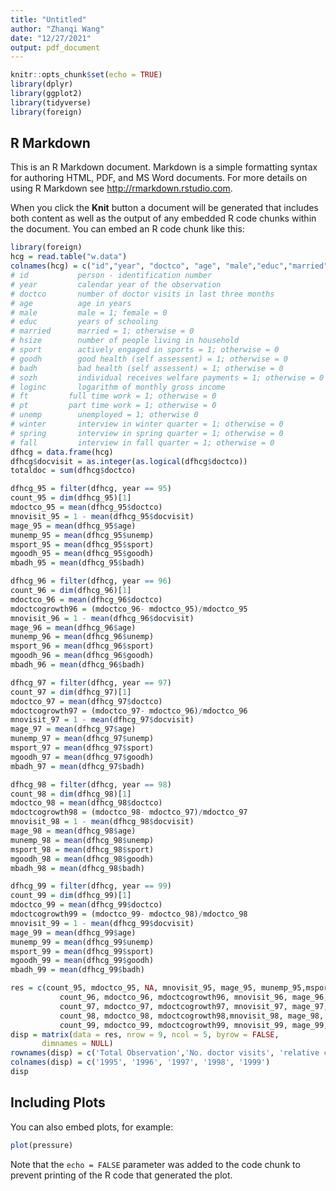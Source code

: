 ```yaml
---
title: "Untitled"
author: "Zhanqi Wang"
date: "12/27/2021"
output: pdf_document
---
```


```r
knitr::opts_chunk$set(echo = TRUE)
library(dplyr)
library(ggplot2)
library(tidyverse)
library(foreign)
```

## R Markdown

This is an R Markdown document. Markdown is a simple formatting syntax for authoring HTML, PDF, and MS Word documents. For more details on using R Markdown see <http://rmarkdown.rstudio.com>.

When you click the **Knit** button a document will be generated that includes both content as well as the output of any embedded R code chunks within the document. You can embed an R code chunk like this:

```r
library(foreign)
hcg = read.table("w.data")
colnames(hcg) = c("id","year", "doctco", "age", "male","educ","married","hsize", "sport", "goodh", "badh", "sozh", "loginc", "ft", "pt", "unemp", "winter", "spring", "fall")
# id           person - identification number
# year         calendar year of the observation
# doctco       number of doctor visits in last three months
# age          age in years
# male         male = 1; female = 0
# educ         years of schooling
# married      married = 1; otherwise = 0
# hsize        number of people living in household
# sport        actively engaged in sports = 1; otherwise = 0
# goodh        good health (self assessent) = 1; otherwise = 0
# badh         bad health (self assessent) = 1; otherwise = 0
# sozh         individual receives welfare payments = 1; otherwise = 0
# loginc       logarithm of monthly gross income
# ft	     full time work = 1; otherwise = 0
# pt	     part time work = 1; otherwise = 0
# unemp        unemployed = 1; otherwise 0
# winter       interview in winter quarter = 1; otherwise = 0
# spring       interview in spring quarter = 1; otherwise = 0
# fall         interview in fall quarter = 1; otherwise = 0
dfhcg = data.frame(hcg)
dfhcg$docvisit = as.integer(as.logical(dfhcg$doctco))
totaldoc = sum(dfhcg$doctco)

dfhcg_95 = filter(dfhcg, year == 95)
count_95 = dim(dfhcg_95)[1]
mdoctco_95 = mean(dfhcg_95$doctco)
mnovisit_95 = 1 - mean(dfhcg_95$docvisit)
mage_95 = mean(dfhcg_95$age)
munemp_95 = mean(dfhcg_95$unemp)
msport_95 = mean(dfhcg_95$sport)
mgoodh_95 = mean(dfhcg_95$goodh)
mbadh_95 = mean(dfhcg_95$badh)

dfhcg_96 = filter(dfhcg, year == 96)
count_96 = dim(dfhcg_96)[1]
mdoctco_96 = mean(dfhcg_96$doctco)
mdoctcogrowth96 = (mdoctco_96- mdoctco_95)/mdoctco_95
mnovisit_96 = 1 - mean(dfhcg_96$docvisit)
mage_96 = mean(dfhcg_96$age)
munemp_96 = mean(dfhcg_96$unemp)
msport_96 = mean(dfhcg_96$sport)
mgoodh_96 = mean(dfhcg_96$goodh)
mbadh_96 = mean(dfhcg_96$badh)

dfhcg_97 = filter(dfhcg, year == 97)
count_97 = dim(dfhcg_97)[1]
mdoctco_97 = mean(dfhcg_97$doctco)
mdoctcogrowth97 = (mdoctco_97- mdoctco_96)/mdoctco_96
mnovisit_97 = 1 - mean(dfhcg_97$docvisit)
mage_97 = mean(dfhcg_97$age)
munemp_97 = mean(dfhcg_97$unemp)
msport_97 = mean(dfhcg_97$sport)
mgoodh_97 = mean(dfhcg_97$goodh)
mbadh_97 = mean(dfhcg_97$badh)

dfhcg_98 = filter(dfhcg, year == 98)
count_98 = dim(dfhcg_98)[1]
mdoctco_98 = mean(dfhcg_98$doctco)
mdoctcogrowth98 = (mdoctco_98- mdoctco_97)/mdoctco_97
mnovisit_98 = 1 - mean(dfhcg_98$docvisit)
mage_98 = mean(dfhcg_98$age)
munemp_98 = mean(dfhcg_98$unemp)
msport_98 = mean(dfhcg_98$sport)
mgoodh_98 = mean(dfhcg_98$goodh)
mbadh_98 = mean(dfhcg_98$badh)

dfhcg_99 = filter(dfhcg, year == 99)
count_99 = dim(dfhcg_99)[1]
mdoctco_99 = mean(dfhcg_99$doctco)
mdoctcogrowth99 = (mdoctco_99- mdoctco_98)/mdoctco_98
mnovisit_99 = 1 - mean(dfhcg_99$docvisit)
mage_99 = mean(dfhcg_99$age)
munemp_99 = mean(dfhcg_99$unemp)
msport_99 = mean(dfhcg_99$sport)
mgoodh_99 = mean(dfhcg_99$goodh)
mbadh_99 = mean(dfhcg_99$badh)

res = c(count_95, mdoctco_95, NA, mnovisit_95, mage_95, munemp_95,msport_95, mgoodh_95 ,mbadh_95,
           count_96, mdoctco_96, mdoctcogrowth96, mnovisit_96, mage_96, munemp_96, msport_96, mgoodh_96,mbadh_96,
           count_97, mdoctco_97, mdoctcogrowth97, mnovisit_97, mage_97, munemp_97, msport_97, mgoodh_97,mbadh_97,
           count_98, mdoctco_98, mdoctcogrowth98,mnovisit_98, mage_98, munemp_98, msport_98, mgoodh_98,mbadh_98,
           count_99, mdoctco_99, mdoctcogrowth99, mnovisit_99, mage_99, munemp_99, msport_99, mgoodh_99,mbadh_99)
disp = matrix(data = res, nrow = 9, ncol = 5, byrow = FALSE,
       dimnames = NULL)
rownames(disp) = c('Total Observation','No. doctor visits', 'relative change in %', 'No. doctor visits (0/1)', 'Age', 'Unemployed (0/1)', 'Active sport (0/1)', 'Good health (0/1)', 'Bad health (0/1)' )
colnames(disp) = c('1995', '1996', '1997', '1998', '1999')
disp
```


## Including Plots

You can also embed plots, for example:

```r
plot(pressure)
```

Note that the `echo = FALSE` parameter was added to the code chunk to prevent printing of the R code that generated the plot.
